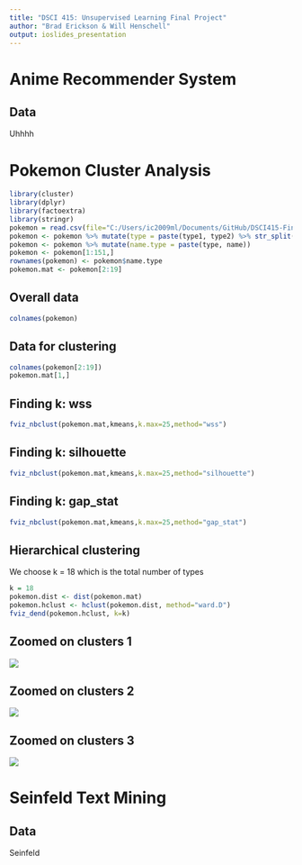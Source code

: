 ```yaml
---
title: "DSCI 415: Unsupervised Learning Final Project"
author: "Brad Erickson & Will Henschell"
output: ioslides_presentation
---
```


# Anime Recommender System
## Data
Uhhhh


# Pokemon Cluster Analysis
```r
library(cluster)
library(dplyr)
library(factoextra)
library(stringr)
pokemon = read.csv(file="C:/Users/ic2009ml/Documents/GitHub/DSCI415-Final-Project/data/pokemon.csv", header=TRUE, sep=",", stringsAsFactors = FALSE)
pokemon <- pokemon %>% mutate(type = paste(type1, type2) %>% str_split(., ' ') %>% lapply(., 'sort') %>%  lapply(., 'paste', collapse=' ') %>% unlist(.))
pokemon <- pokemon %>% mutate(name.type = paste(type, name))
pokemon <- pokemon[1:151,]
rownames(pokemon) <- pokemon$name.type
pokemon.mat <- pokemon[2:19]
```

## Overall data
```r
colnames(pokemon)
```

## Data for clustering
```r
colnames(pokemon[2:19])
pokemon.mat[1,]
```

## Finding k: wss
```r
fviz_nbclust(pokemon.mat,kmeans,k.max=25,method="wss")
```

## Finding k: silhouette
```r
fviz_nbclust(pokemon.mat,kmeans,k.max=25,method="silhouette")
```

## Finding k: gap_stat
```r
fviz_nbclust(pokemon.mat,kmeans,k.max=25,method="gap_stat")
```

## Hierarchical clustering
We choose k = 18 which is the total number of types
```r
k = 18
pokemon.dist <- dist(pokemon.mat)
pokemon.hclust <- hclust(pokemon.dist, method="ward.D")
fviz_dend(pokemon.hclust, k=k)
```

## Zoomed on clusters 1
![](pokemon_dend_01.PNG)

## Zoomed on clusters 2
![](pokemon_dend_02.PNG)

## Zoomed on clusters 3
![](pokemon_dend_03.PNG)

# Seinfeld Text Mining
## Data
Seinfeld


